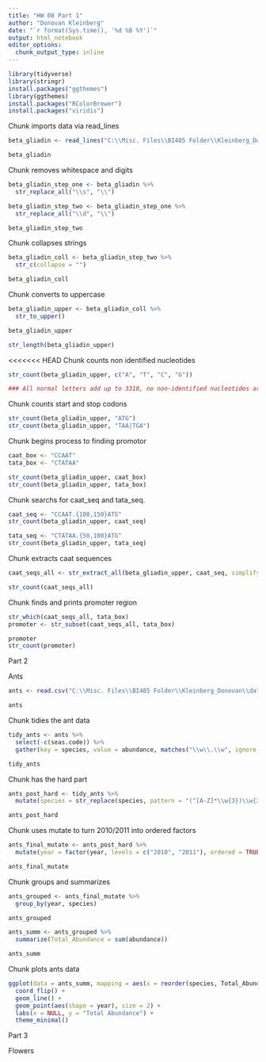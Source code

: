 ```yaml
---
title: "HW 08 Part 1"
author: "Donovan Kleinberg"
date: "`r format(Sys.time(), '%d %B %Y')`"
output: html_notebook
editor_options: 
  chunk_output_type: inline
---
```



```r
library(tidyverse)
library(stringr)
install.packages("ggthemes")
library(ggthemes)
install.packages("RColorBrewer")
install.packages("viridis")
```

Chunk imports data via read_lines

```r

beta_gliadin <- read_lines("C:\\Misc. Files\\BI485 Folder\\Kleinberg_Donovan\\data\\beta_gliadin.txt", skip = 1)

beta_gliadin

```

Chunk removes whitespace and digits

```r
beta_gliadin_step_one <- beta_gliadin %>%
  str_replace_all("\\s", "\\")

beta_gliadin_step_two <- beta_gliadin_step_one %>%
  str_replace_all("\\d", "\\")

beta_gliadin_step_two
```

Chunk collapses strings

```r
beta_gliadin_coll <- beta_gliadin_step_two %>%
  str_c(collapse = "")

beta_gliadin_coll
```

Chunk converts to uppercase

```r
beta_gliadin_upper <- beta_gliadin_coll %>%
  str_to_upper()

beta_gliadin_upper

str_length(beta_gliadin_upper)
```

<<<<<<< HEAD
Chunk counts non identified nucleotides

```r
str_count(beta_gliadin_upper, c("A", "T", "C", "G"))

### All normal letters add up to 3310, no non-identified nucleotides are in the data set.
```

Chunk counts start and stop codons

```r
str_count(beta_gliadin_upper, "ATG")
str_count(beta_gliadin_upper, "TAA|TGA")
```

Chunk begins process to finding promotor

```r
caat_box <- "CCAAT"
tata_box <- "CTATAA"

str_count(beta_gliadin_upper, caat_box)
str_count(beta_gliadin_upper, tata_box)

```

Chunk searchs for caat_seq and tata_seq.

```r
caat_seq <- "CCAAT.{100,150}ATG"
str_count(beta_gliadin_upper, caat_seq)

tata_seq <- "CTATAA.{50,100}ATG"
str_count(beta_gliadin_upper, tata_seq)
```

Chunk extracts caat sequences

```r
caat_seqs_all <- str_extract_all(beta_gliadin_upper, caat_seq, simplify = TRUE)

str_count(caat_seqs_all)
```

Chunk finds and prints promoter region

```r
str_which(caat_seqs_all, tata_box)
promoter <- str_subset(caat_seqs_all, tata_box)

promoter
str_count(promoter)
```

Part 2

Ants

```r
ants <- read.csv("C:\\Misc. Files\\BI485 Folder\\Kleinberg_Donovan\\data\\ants.csv")

ants
```

Chunk tidies the ant data

```r
tidy_ants <- ants %>% 
  select(-c(seas.code)) %>%
  gather(key = species, value = abundance, matches("\\w\\.\\w", ignore.case = FALSE))

tidy_ants
```

Chunk has the hard part

```r
ants_post_hard <- tidy_ants %>%
  mutate(species = str_replace(species, pattern = "(^[A-Z]*\\w{3})\\w{3,}\\.(\\w{4})\\w{2,}", replacement = "\\1\\2"))

ants_post_hard
```

Chunk uses mutate to turn 2010/2011 into ordered factors

```r
ants_final_mutate <- ants_post_hard %>%
  mutate(year = factor(year, levels = c("2010", "2011"), ordered = TRUE))

ants_final_mutate
```

Chunk groups and summarizes

```r
ants_grouped <- ants_final_mutate %>%
  group_by(year, species)

ants_grouped

ants_summ <- ants_grouped %>%
  summarize(Total_Abundance = sum(abundance))

ants_summ
```

Chunk plots ants data

```r
ggplot(data = ants_summ, mapping = aes(x = reorder(species, Total_Abundance), y = Total_Abundance, group = species)) +
  coord_flip() +
  geom_line() +
  geom_point(aes(shape = year), size = 2) +
  labs(x = NULL, y = "Total Abundance") +
  theme_minimal()
```

Part 3

Flowers










